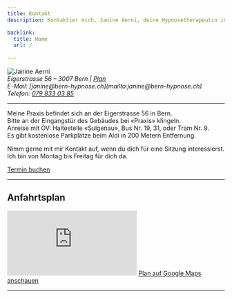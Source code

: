 ```yaml
---
title: Kontakt
description: Kontaktier mich, Janine Aerni, deine Hypnosetherapeutin in Bern. Ich helfe dir beim Rauchstopp und unterstütze dich bei Stress oder Ängsten.

backlink:
  title: Home
  url: /
  
---
```




<div class="flex flex-wrap gap-4 items-center">
  <Image
      width={112}
      src={JanineFace}
      class="w-32 h-32 object-cover object-center rounded-full shadow-lg"
      alt="Janine Aerni"
      widths={[112, 224]}
      sizes="112px"
  />  
  <address class="text-main not-italic">
      Eigerstrasse 56 – 3007 Bern | <a href="#plan">Plan</a> <br />
      E-Mail: [janine@bern-hypnose.ch](mailto:janine@bern-hypnose.ch) <br />
      Telefon: <a href="tel:079 833 03 85">079 833 03 85</a> <br />
  </address>
</div>

<div class="not-prose py-4">
  <hr class="border-gray-400" />
</div>

<p>Meine Praxis befindet sich an der Eigerstrasse 56 in Bern. <br />
Bitte an der Eingangstür des Gebäudes bei «Praxis» klingeln.<br />
Anreise mit ÖV: Haltestelle «Sulgenau», Bus&nbsp;Nr.&nbsp;19, 31, oder Tram&nbsp;Nr.&nbsp;9.<br />
Es gibt kostenlose Parkplätze beim Aldi in 200 Metern Entfernung.</p>

<p>
Nimm gerne mit mir Kontakt auf, wenn du dich für eine Sitzung
interessierst.
Ich bin von Montag bis Freitag für dich da.
</p>

<a href="/termin/" class="inline-flex not-prose items-center justify-center px-6 py-3 text-base leading-tight font-bold text-white bg-red-600 border border-red-600 rounded-full transition hover:bg-red-500 hover:text-red-50 no-underline">Termin buchen</a>

<hr class="border-gray-400" />
  <h2 id="plan">Anfahrtsplan</h2>
<iframe 
  title="Anfahrtsplan zu Hypnosetherapie Janine Aerni in Bern"
  class="w-full aspect-video mb-8"
  src="https://www.google.com/maps/embed?pb=!1m18!1m12!1m3!1d2724.122522312202!2d7.436443799999998!3d46.939631!2m3!1f0!2f0!3f0!3m2!1i1024!2i768!4f13.1!3m3!1m2!1s0x478e3919098aba6d%3A0xc134d9016ead528c!2sBern%20Hypnose%20-%20Janine%20Aerni!5e0!3m2!1sfr!2sch!4v1736157757984!5m2!1sfr!2sch"  
  style="border:0;" 
  allowfullscreen="" 
  loading="lazy" 
  referrerpolicy="no-referrer-when-downgrade">
</iframe>
<a data-umami-event="Open Google Map" href="https://www.google.com/maps/place/Hypnosetherapie+Janine+Aerni/@46.939631,7.4338689,17z/data=!3m1!4b1!4m6!3m5!1s0x478e3919098aba6d:0xc134d9016ead528c!8m2!3d46.939631!4d7.4364438!16s%2Fg%2F11w9gt4g0k?entry=ttu" target="_blank" class="inline-flex items-center justify-center px-6 py-3 text-base leading-tight font-bold text-red-700 bg-transparent border border-red-700 rounded-full transition hover:bg-red-600 hover:text-red-50 no-underline">Plan auf Google Maps anschauen</a>

<hr class="border-gray-400" />
